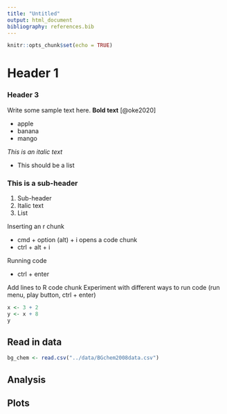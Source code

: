 ```yaml
---
title: "Untitled"
output: html_document
bibliography: references.bib
---
```


```r
knitr::opts_chunk$set(echo = TRUE)
```

# Header 1

### Header 3

Write some sample text here. **Bold text** [@oke2020]

-   apple
-   banana
-   mango

*This is an italic text*

-   This should be a list

### This is a sub-header

1.  Sub-header
2.  Italic text
3.  List

Inserting an r chunk

  + cmd + option (alt) + i  opens a code chunk
  + ctrl + alt + i
  
Running code

  - ctrl + enter

Add lines to R code chunk
Experiment with different ways to run code (run menu, play button, ctrl + enter)

```r
x <- 3 + 2
y <- x + 8
y
```

## Read in data

```r
bg_chem <- read.csv("../data/BGchem2008data.csv")
```


## Analysis


## Plots